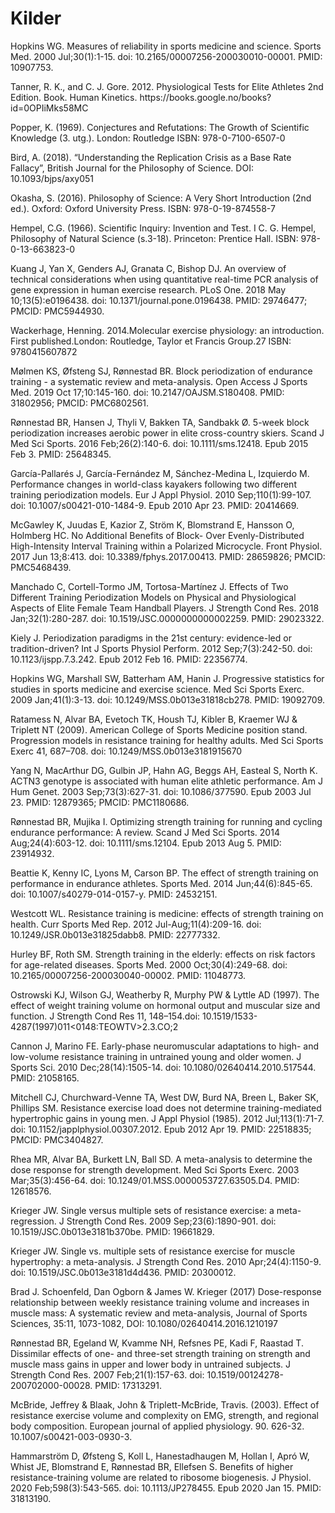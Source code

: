 # Kilder {.unnumbered}

::: {#refs}
:::

Hopkins WG. Measures of reliability in sports medicine and science. Sports Med. 2000 Jul;30(1):1-15. doi: 10.2165/00007256-200030010-00001. PMID: 10907753.

Tanner, R. K., and C. J. Gore. 2012. Physiological Tests for Elite Athletes 2nd Edition. Book. Human Kinetics. https://books.google.no/books?id=0OPIiMks58MC

Popper, K. (1969). Conjectures and Refutations: The Growth of Scientific Knowledge (3. utg.). London: Routledge ISBN: 978-0-7100-6507-0

Bird, A. (2018). "Understanding the Replication Crisis as a Base Rate Fallacy", British Journal for the Philosophy of Science. DOI: 10.1093/bjps/axy051

Okasha, S. (2016). Philosophy of Science: A Very Short Introduction (2nd ed.). Oxford: Oxford University Press. ISBN: 978-0-19-874558-7 

Hempel, C.G. (1966). Scientific Inquiry: Invention and Test. I C. G. Hempel, Philosophy of Natural Science (s.3-18). Princeton: Prentice Hall. ISBN: 978-0-13-663823-0

Kuang J, Yan X, Genders AJ, Granata C, Bishop DJ. An overview of technical considerations when using quantitative real-time PCR analysis of gene expression in human exercise research. PLoS One. 2018 May 10;13(5):e0196438. doi: 10.1371/journal.pone.0196438. PMID: 29746477; PMCID: PMC5944930.

Wackerhage, Henning. 2014.Molecular exercise physiology: an introduction. First published.London: Routledge, Taylor et Francis Group.27 ISBN: 9780415607872

Mølmen KS, Øfsteng SJ, Rønnestad BR. Block periodization of endurance training - a systematic review and meta-analysis. Open Access J Sports Med. 2019 Oct 17;10:145-160. doi: 10.2147/OAJSM.S180408. PMID: 31802956; PMCID: PMC6802561.

Rønnestad BR, Hansen J, Thyli V, Bakken TA, Sandbakk Ø. 5-week block periodization increases aerobic power in elite cross-country skiers. Scand J Med Sci Sports. 2016 Feb;26(2):140-6. doi: 10.1111/sms.12418. Epub 2015 Feb 3. PMID: 25648345.

García-Pallarés J, García-Fernández M, Sánchez-Medina L, Izquierdo M. Performance changes in world-class kayakers following two different training periodization models. Eur J Appl Physiol. 2010 Sep;110(1):99-107. doi: 10.1007/s00421-010-1484-9. Epub 2010 Apr 23. PMID: 20414669.

McGawley K, Juudas E, Kazior Z, Ström K, Blomstrand E, Hansson O, Holmberg HC. No Additional Benefits of Block- Over Evenly-Distributed High-Intensity Interval Training within a Polarized Microcycle. Front Physiol. 2017 Jun 13;8:413. doi: 10.3389/fphys.2017.00413. PMID: 28659826; PMCID: PMC5468439.

Manchado C, Cortell-Tormo JM, Tortosa-Martínez J. Effects of Two Different Training Periodization Models on Physical and Physiological Aspects of Elite Female Team Handball Players. J Strength Cond Res. 2018 Jan;32(1):280-287. doi: 10.1519/JSC.0000000000002259. PMID: 29023322.

Kiely J. Periodization paradigms in the 21st century: evidence-led or tradition-driven? Int J Sports Physiol Perform. 2012 Sep;7(3):242-50. doi: 10.1123/ijspp.7.3.242. Epub 2012 Feb 16. PMID: 22356774.

Hopkins WG, Marshall SW, Batterham AM, Hanin J. Progressive statistics for studies in sports medicine and exercise science. Med Sci Sports Exerc. 2009 Jan;41(1):3-13. doi: 10.1249/MSS.0b013e31818cb278. PMID: 19092709.

Ratamess N, Alvar BA, Evetoch TK, Housh TJ, Kibler B, Kraemer WJ & Triplett NT (2009). American College of Sports Medicine position stand. Progression models in resistance training for healthy adults. Med Sci Sports Exerc 41, 687–708. doi: 10.1249/MSS.0b013e3181915670

Yang N, MacArthur DG, Gulbin JP, Hahn AG, Beggs AH, Easteal S, North K. ACTN3 genotype is associated with human elite athletic performance. Am J Hum Genet. 2003 Sep;73(3):627-31. doi: 10.1086/377590. Epub 2003 Jul 23. PMID: 12879365; PMCID: PMC1180686.

Rønnestad BR, Mujika I. Optimizing strength training for running and cycling endurance performance: A review. Scand J Med Sci Sports. 2014 Aug;24(4):603-12. doi: 10.1111/sms.12104. Epub 2013 Aug 5. PMID: 23914932.

Beattie K, Kenny IC, Lyons M, Carson BP. The effect of strength training on performance in endurance athletes. Sports Med. 2014 Jun;44(6):845-65. doi: 10.1007/s40279-014-0157-y. PMID: 24532151.

Westcott WL. Resistance training is medicine: effects of strength training on health. Curr Sports Med Rep. 2012 Jul-Aug;11(4):209-16. doi: 10.1249/JSR.0b013e31825dabb8. PMID: 22777332.

Hurley BF, Roth SM. Strength training in the elderly: effects on risk factors for age-related diseases. Sports Med. 2000 Oct;30(4):249-68. doi: 10.2165/00007256-200030040-00002. PMID: 11048773.

Ostrowski KJ, Wilson GJ, Weatherby R, Murphy PW & Lyttle AD (1997). The effect of weight training volume on hormonal output and muscular size and function. J Strength Cond Res 11, 148–154.doi: 10.1519/1533-4287(1997)011<0148:TEOWTV>2.3.CO;2

Cannon J, Marino FE. Early-phase neuromuscular adaptations to high- and low-volume resistance training in untrained young and older women. J Sports Sci. 2010 Dec;28(14):1505-14. doi: 10.1080/02640414.2010.517544. PMID: 21058165.

Mitchell CJ, Churchward-Venne TA, West DW, Burd NA, Breen L, Baker SK, Phillips SM. Resistance exercise load does not determine training-mediated hypertrophic gains in young men. J Appl Physiol (1985). 2012 Jul;113(1):71-7. doi: 10.1152/japplphysiol.00307.2012. Epub 2012 Apr 19. PMID: 22518835; PMCID: PMC3404827.

Rhea MR, Alvar BA, Burkett LN, Ball SD. A meta-analysis to determine the dose response for strength development. Med Sci Sports Exerc. 2003 Mar;35(3):456-64. doi: 10.1249/01.MSS.0000053727.63505.D4. PMID: 12618576.

Krieger JW. Single versus multiple sets of resistance exercise: a meta-regression. J Strength Cond Res. 2009 Sep;23(6):1890-901. doi: 10.1519/JSC.0b013e3181b370be. PMID: 19661829.

Krieger JW. Single vs. multiple sets of resistance exercise for muscle hypertrophy: a meta-analysis. J Strength Cond Res. 2010 Apr;24(4):1150-9. doi: 10.1519/JSC.0b013e3181d4d436. PMID: 20300012.

Brad J. Schoenfeld, Dan Ogborn & James W. Krieger (2017) Dose-response relationship between weekly resistance training volume and increases in muscle mass: A systematic review and meta-analysis, Journal of Sports Sciences, 35:11, 1073-1082, DOI: 10.1080/02640414.2016.1210197

Rønnestad BR, Egeland W, Kvamme NH, Refsnes PE, Kadi F, Raastad T. Dissimilar effects of one- and three-set strength training on strength and muscle mass gains in upper and lower body in untrained subjects. J Strength Cond Res. 2007 Feb;21(1):157-63. doi: 10.1519/00124278-200702000-00028. PMID: 17313291.

McBride, Jeffrey & Blaak, John & Triplett-McBride, Travis. (2003). Effect of resistance exercise volume and complexity on EMG, strength, and regional body composition. European journal of applied physiology. 90. 626-32. 10.1007/s00421-003-0930-3. 

Hammarström D, Øfsteng S, Koll L, Hanestadhaugen M, Hollan I, Apró W, Whist JE, Blomstrand E, Rønnestad BR, Ellefsen S. Benefits of higher resistance-training volume are related to ribosome biogenesis. J Physiol. 2020 Feb;598(3):543-565. doi: 10.1113/JP278455. Epub 2020 Jan 15. PMID: 31813190.






